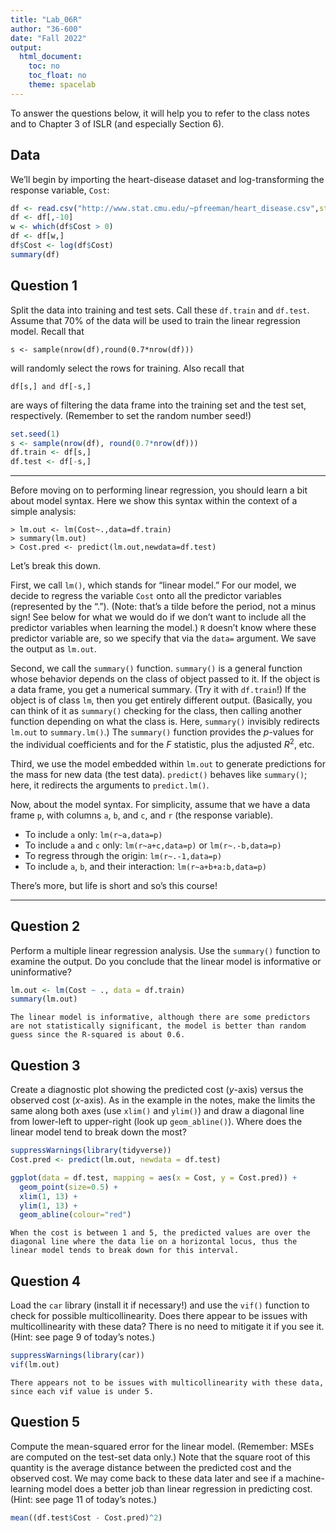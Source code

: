 ```yaml
---
title: "Lab_06R"
author: "36-600"
date: "Fall 2022"
output: 
  html_document:
    toc: no
    toc_float: no
    theme: spacelab
---
```


To answer the questions below, it will help you to refer to the class notes and to Chapter 3 of ISLR (and especially Section 6).

## Data

We'll begin by importing the heart-disease dataset and log-transforming the response variable, `Cost`:
```r
df <- read.csv("http://www.stat.cmu.edu/~pfreeman/heart_disease.csv",stringsAsFactors=TRUE)
df <- df[,-10]
w <- which(df$Cost > 0)
df <- df[w,]
df$Cost <- log(df$Cost)
summary(df)
```

## Question 1

Split the data into training and test sets. Call these `df.train` and `df.test`. Assume that 70% of the data will be used to train the linear regression model. Recall that
```
s <- sample(nrow(df),round(0.7*nrow(df)))
```
will randomly select the rows for training. Also recall that
```
df[s,] and df[-s,]
```
are ways of filtering the data frame into the training set and the test set, respectively. (Remember to set the random number seed!)
```r
set.seed(1)
s <- sample(nrow(df), round(0.7*nrow(df)))
df.train <- df[s,]
df.test <- df[-s,]
```

---

Before moving on to performing linear regression, you should learn a bit about model syntax. Here we show this syntax within the context of a simple analysis:
```
> lm.out <- lm(Cost~.,data=df.train)
> summary(lm.out)
> Cost.pred <- predict(lm.out,newdata=df.test)
```

Let's break this down. 

First, we call `lm()`, which stands for "linear model." For our model, we decide to regress the variable `Cost` onto all the predictor variables (represented by the "."). (Note: that's a tilde before the period, not a minus sign! See below for what we would do if we don't want to include all the predictor variables when learning the model.) `R` doesn't know where these predictor variable are, so we specify that via the `data=` argument. We save the output as `lm.out`.

Second, we call the `summary()` function. `summary()` is a general function whose behavior depends on the class of object passed to it. If the object is a data frame, you get a numerical summary. (Try it with `df.train`!) If the object is of class `lm`, then you get entirely different output. (Basically, you can think of it as `summary()` checking for the class, then calling another function depending on what the class is. Here, `summary()` invisibly redirects `lm.out` to `summary.lm()`.) The `summary()` function provides the $p$-values for the individual coefficients and for the $F$ statistic, plus the adjusted $R^2$, etc.

Third, we use the model embedded within `lm.out` to generate predictions for the mass for new data (the test data). `predict()` behaves like `summary()`; here, it redirects the arguments to `predict.lm()`.

Now, about the model syntax. For simplicity, assume that we have a data frame `p`, with columns `a`, `b`, and `c`, and `r` (the response variable).

- To include `a` only: `lm(r~a,data=p)`
- To include `a` and `c` only: `lm(r~a+c,data=p)` or `lm(r~.-b,data=p)`
- To regress through the origin: `lm(r~.-1,data=p)`
- To include `a`, `b`, and their interaction: `lm(r~a+b+a:b,data=p)`

There's more, but life is short and so's this course!

---

## Question 2

Perform a multiple linear regression analysis. Use the `summary()` function to examine the output. Do you conclude that the linear model is informative or uninformative?
```r
lm.out <- lm(Cost ~ ., data = df.train)
summary(lm.out)
```
```
The linear model is informative, although there are some predictors are not statistically significant, the model is better than random guess since the R-squared is about 0.6.
```

## Question 3

Create a diagnostic plot showing the predicted cost ($y$-axis) versus the observed cost ($x$-axis). As in the example in the notes, make the limits the same along both axes (use `xlim()` and `ylim()`) and draw a diagonal line from lower-left to upper-right (look up `geom_abline()`). 
Where does the linear model tend to break down the most?
```r
suppressWarnings(library(tidyverse))
Cost.pred <- predict(lm.out, newdata = df.test)

ggplot(data = df.test, mapping = aes(x = Cost, y = Cost.pred)) +
  geom_point(size=0.5) +
  xlim(1, 13) +
  ylim(1, 13) +
  geom_abline(colour="red")
```
```
When the cost is between 1 and 5, the predicted values are over the diagonal line where the data lie on a horizontal locus, thus the linear model tends to break down for this interval.
```

## Question 4

Load the `car` library (install it if necessary!) and use the `vif()` function to check for possible multicollinearity. Does there appear to be issues with multicollinearity with these data? There is no need to mitigate it if you see it. (Hint: see page 9 of today's notes.)
```r
suppressWarnings(library(car))
vif(lm.out)
```
```
There appears not to be issues with multicollinearity with these data, since each vif value is under 5.
```

## Question 5

Compute the mean-squared error for the linear model. (Remember: MSEs are computed on the test-set data only.) Note that the square root of this quantity is the average distance between the predicted cost and the observed cost. We may come back to these data later and see if a machine-learning model does a better job than linear regression in predicting cost. (Hint: see page 11 of today's notes.)
```r
mean((df.test$Cost - Cost.pred)^2)
```

